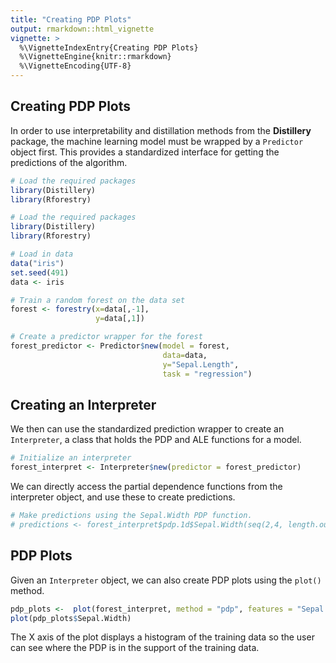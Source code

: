 ```yaml
---
title: "Creating PDP Plots"
output: rmarkdown::html_vignette
vignette: >
  %\VignetteIndexEntry{Creating PDP Plots}
  %\VignetteEngine{knitr::rmarkdown}
  %\VignetteEncoding{UTF-8}
---
```


## Creating PDP Plots

In order to use interpretability and distillation methods from the **Distillery** package, 
the machine learning model must be wrapped by a `Predictor` object first.
This provides a standardized interface for getting the predictions of the algorithm.

```r
# Load the required packages
library(Distillery)
library(Rforestry)
```

```r
# Load the required packages
library(Distillery)
library(Rforestry)

# Load in data 
data("iris")
set.seed(491)
data <- iris

# Train a random forest on the data set
forest <- forestry(x=data[,-1],
                   y=data[,1])

# Create a predictor wrapper for the forest
forest_predictor <- Predictor$new(model = forest,
                                  data=data,
                                  y="Sepal.Length",
                                  task = "regression")
```

## Creating an Interpreter

We then can use the standardized prediction wrapper to create an `Interpreter`, a class
that holds the PDP and ALE functions for a model.

```r
# Initialize an interpreter
forest_interpret <- Interpreter$new(predictor = forest_predictor)
```

We can directly access the partial dependence functions from the interpreter object, and 
use these to create predictions.

```r
# Make predictions using the Sepal.Width PDP function.
# predictions <- forest_interpret$pdp.1d$Sepal.Width(seq(2,4, length.out = 20))
```

## PDP Plots

Given an `Interpreter` object, we can also create PDP plots using the `plot()` method.

```r
pdp_plots <-  plot(forest_interpret, method = "pdp", features = "Sepal.Width")
plot(pdp_plots$Sepal.Width)
```

The X axis of the plot displays a histogram of the training data so the user can see where the PDP
is in the support of the training data.
